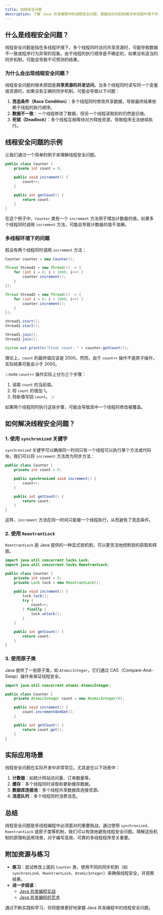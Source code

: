 ```yaml
---
title: 线程安全问题
description: 了解 Java 并发编程中的线程安全问题，掌握如何识别和解决多线程环境下的数据竞争和不一致性问题。
---
```


## 什么是线程安全问题？

线程安全问题是指在多线程环境下，多个线程同时访问共享资源时，可能导致数据不一致或程序行为异常的现象。由于线程的执行顺序是不确定的，如果没有适当的同步机制，可能会导致不可预测的结果。

### 为什么会出现线程安全问题？

线程安全问题的根本原因是**共享资源的并发访问**。当多个线程同时读写同一个变量或资源时，如果没有正确的同步机制，可能会导致以下问题：

1. **竞态条件（Race Condition）**：多个线程同时修改共享数据，导致最终结果依赖于线程的执行顺序。
2. **数据不一致**：一个线程修改了数据，但另一个线程读取到的仍然是旧值。
3. **死锁（Deadlock）**：多个线程互相等待对方释放资源，导致程序无法继续执行。

## 线程安全问题的示例

让我们通过一个简单的例子来理解线程安全问题。

```java
public class Counter {
    private int count = 0;

    public void increment() {
        count++;
    }

    public int getCount() {
        return count;
    }
}
```

在这个例子中，`Counter` 类有一个 `increment` 方法用于增加计数器的值。如果多个线程同时调用 `increment` 方法，可能会导致计数器的值不准确。

### 多线程环境下的问题

假设有两个线程同时调用 `increment` 方法：

```java
Counter counter = new Counter();

Thread thread1 = new Thread(() -> {
    for (int i = 0; i < 1000; i++) {
        counter.increment();
    }
});

Thread thread2 = new Thread(() -> {
    for (int i = 0; i < 1000; i++) {
        counter.increment();
    }
});

thread1.start();
thread2.start();

thread1.join();
thread2.join();

System.out.println("Final count: " + counter.getCount());
```

理论上，`count` 的最终值应该是 2000。然而，由于 `count++` 操作不是原子操作，实际结果可能会小于 2000。

:::note
`count++` 操作实际上分为三个步骤：
1. 读取 `count` 的当前值。
2. 将 `count` 的值加 1。
3. 将新值写回 `count`。
:::

如果两个线程同时执行这些步骤，可能会导致其中一个线程的修改被覆盖。

## 如何解决线程安全问题？

### 1. 使用 `synchronized` 关键字

`synchronized` 关键字可以确保同一时间只有一个线程可以执行某个方法或代码块。我们可以将 `increment` 方法改为同步方法：

```java
public class Counter {
    private int count = 0;

    public synchronized void increment() {
        count++;
    }

    public int getCount() {
        return count;
    }
}
```

这样，`increment` 方法在同一时间只能被一个线程执行，从而避免了竞态条件。

### 2. 使用 `ReentrantLock`

`ReentrantLock` 是 Java 提供的一种显式锁机制，可以更灵活地控制锁的获取和释放。

```java
import java.util.concurrent.locks.Lock;
import java.util.concurrent.locks.ReentrantLock;

public class Counter {
    private int count = 0;
    private Lock lock = new ReentrantLock();

    public void increment() {
        lock.lock();
        try {
            count++;
        } finally {
            lock.unlock();
        }
    }

    public int getCount() {
        return count;
    }
}
```

### 3. 使用原子类

Java 提供了一些原子类，如 `AtomicInteger`，它们通过 CAS（Compare-And-Swap）操作来保证线程安全。

```java
import java.util.concurrent.atomic.AtomicInteger;

public class Counter {
    private AtomicInteger count = new AtomicInteger(0);

    public void increment() {
        count.incrementAndGet();
    }

    public int getCount() {
        return count.get();
    }
}
```

## 实际应用场景

线程安全问题在实际开发中非常常见，尤其是在以下场景中：

1. **计数器**：如统计网站访问量、订单数量等。
2. **缓存**：多个线程同时读取和更新缓存数据。
3. **数据库连接池**：多个线程共享数据库连接资源。
4. **消息队列**：多个线程同时消费消息。

## 总结

线程安全问题是多线程编程中必须面对的重要挑战。通过使用 `synchronized`、`ReentrantLock` 或原子类等机制，我们可以有效地避免线程安全问题。理解这些机制的原理和适用场景，对于编写高效、可靠的多线程程序至关重要。

## 附加资源与练习

- **练习**：尝试修改上面的 `Counter` 类，使用不同的同步机制（如 `synchronized`、`ReentrantLock`、`AtomicInteger`）来确保线程安全，并观察结果。
- **进一步阅读**：
  - [Java 并发编程实战](https://book.douban.com/subject/10484692/)
  - [Java 并发编程的艺术](https://book.douban.com/subject/26591326/)

通过不断实践和学习，你将能够更好地掌握 Java 并发编程中的线程安全问题。